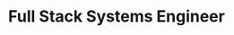 ---
title: "Full Stack Systems Engineer"
publishedAt: "2025-05-20"
summary: "Crafting performant, scalable applications across the full stack—from mobile-first UIs to resilient backend systems—powering next-gen platforms in fintech, healthtech, social, and beyond."
images:
  - "/videos/projects/fullstack-showcase.mp4"
---